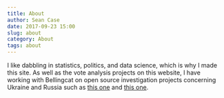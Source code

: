 ```yaml
---
title: About
author: Sean Case
date: 2017-09-23 15:00
slug: about
category: About
tags: about
---
```

I like dabbling in statistics, politics, and data science, which is why I made this site. As well as the vote analysis projects on this website, I have working with Bellingcat on open source investigation projects concerning Ukraine and Russia such as [this one](https://www.bellingcat.com/news/uk-and-europe/2016/12/21/russian-artillery-strikes-against-ukraine/) and [this one](https://www.bellingcat.com/news/uk-and-europe/2015/02/17/origin-of-artillery-attacks/).